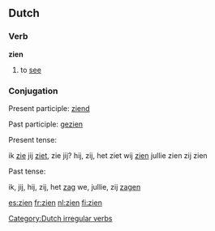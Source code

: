 ==Dutch==
===Verb===
'''zien'''
# to [[see]]

===Conjugation===

Present participle: [[ziend]]

Past participle: [[gezien]]

Present tense:

ik [[zie]]
jij [[ziet]], zie jij?
hij, zij, het ziet
wij [[zien]]
jullie zien
zij zien

Past tense:

ik, jij, hij, zij, het [[zag]]
we, jullie, zij [[zagen]]

[[Category:Dutch irregular verbs]]

[[es:zien]]
[[fr:zien]]
[[nl:zien]]
[[fi:zien]]